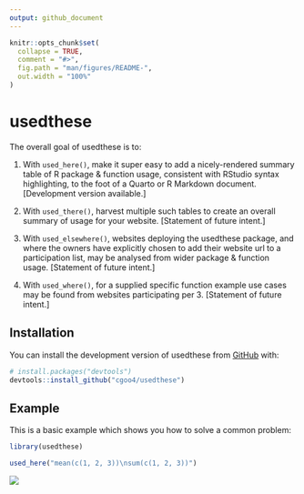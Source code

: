 ```yaml
---
output: github_document
---
```


<!-- README.md is generated from README.Rmd. Please edit that file -->

```r
knitr::opts_chunk$set(
  collapse = TRUE,
  comment = "#>",
  fig.path = "man/figures/README-",
  out.width = "100%"
)
```

# usedthese

<!-- badges: start -->

<!-- badges: end -->

The overall goal of usedthese is to:

1.  With `used_here()`, make it super easy to add a nicely-rendered summary table of R package & function usage, consistent with RStudio syntax highlighting, to the foot of a Quarto or R Markdown document. [Development version available.]

2.  With `used_there()`, harvest multiple such tables to create an overall summary of usage for your website. [Statement of future intent.]

3.  With `used_elsewhere()`, websites deploying the usedthese package, and where the owners have explicitly chosen to add their website url to a participation list, may be analysed from wider package & function usage. [Statement of future intent.]

4.  With `used_where()`, for a supplied specific function example use cases may be found from websites participating per 3. [Statement of future intent.]

## Installation

You can install the development version of usedthese from [GitHub](https://github.com/) with:

``` r
# install.packages("devtools")
devtools::install_github("cgoo4/usedthese")
```

## Example

This is a basic example which shows you how to solve a common problem:

```r
library(usedthese)

used_here("mean(c(1, 2, 3))\nsum(c(1, 2, 3))")
```

![](images/image-825571887.png)
